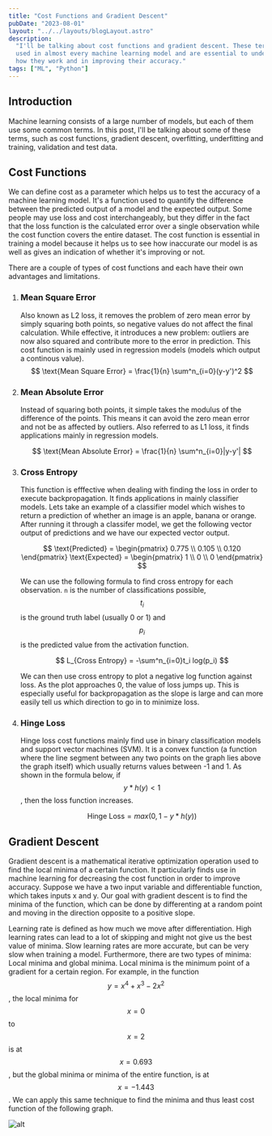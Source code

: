 ```yaml
---
title: "Cost Functions and Gradient Descent"
pubDate: "2023-08-01"
layout: "../../layouts/blogLayout.astro"
description:
  "I'll be talking about cost functions and gradient descent. These terms are
  used in almost every machine learning model and are essential to understanding
  how they work and in improving their accuracy."
tags: ["ML", "Python"]
---
```


## Introduction

Machine learning consists of a large number of models, but each of them use some
common terms. In this post, I'll be talking about some of these terms, such as
cost functions, gradient descent, overfitting, underfitting and training,
validation and test data.

## Cost Functions

We can define cost as a parameter which helps us to test the accuracy of a
machine learning model. It's a function used to quantify the difference between
the predicted output of a model and the expected output. Some people may use
loss and cost interchangeably, but they differ in the fact that the loss
function is the calculated error over a single observation while the cost
function covers the entire dataset. The cost function is essential in training a
model because it helps us to see how inaccurate our model is as well as gives an
indication of whether it's improving or not.

There are a couple of types of cost functions and each have their own advantages
and limitations.

1. ### Mean Square Error
   Also known as L2 loss, it removes the problem of zero mean error by simply
   squaring both points, so negative values do not affect the final calculation.
   While effective, it introduces a new problem: outliers are now also squared
   and contribute more to the error in prediction. This cost function is mainly
   used in regression models (models which output a continous value).
   $$
   \text{Mean Square Error} = \frac{1}{n} \sum^n_{i=0}(y-y')^2
   $$
2. ### Mean Absolute Error

   Instead of squaring both points, it simple takes the modulus of the
   difference of the points. This means it can avoid the zero mean error and not
   be as affected by outliers. Also referred to as L1 loss, it finds
   applications mainly in regression models.

   $$
   \text{Mean Absolute Error} = \frac{1}{n} \sum^n_{i=0}|y-y'|
   $$

3. ### Cross Entropy

   This function is efffective when dealing with finding the loss in order to
   execute backpropagation. It finds applications in mainly classifier models.
   Lets take an example of a classifier model which wishes to return a
   prediction of whether an image is an apple, banana or orange. After running
   it through a classifer model, we get the following vector output of
   predictions and we have our expected vector output.

   $$
    \text{Predicted} = \begin{pmatrix} 0.775 \\ 0.105 \\ 0.120 \end{pmatrix}
    \text{Expected} =  \begin{pmatrix} 1 \\ 0 \\ 0 \end{pmatrix}
   $$

   We can use the following formula to find cross entropy for each observation.
   `n` is the number of classifications possible, $$t_i$$ is the ground truth
   label (usually 0 or 1) and $$p_i$$ is the predicted value from the activation
   function.

   $$
    L_{Cross Entropy} = -\sum^n_{i=0}t_i log(p_i)
   $$

   We can then use cross entropy to plot a negative log function against loss.
   As the plot approaches 0, the value of loss jumps up. This is especially
   useful for backpropagation as the slope is large and can more easily tell us
   which direction to go in to minimize loss.

4. ### Hinge Loss

   Hinge loss cost functions mainly find use in binary classification models and
   support vector machines (SVM). It is a convex function (a function where the
   line segment between any two points on the graph lies above the graph itself)
   which usually returns values between -1 and 1. As shown in the formula below,
   if $$y*h(y) < 1$$, then the loss function increases.

   $$
   \text{Hinge Loss} = max(0,1 - y*h(y))
   $$

## Gradient Descent

Gradient descent is a mathematical iterative optimization operation used to find
the local minima of a certain function. It particularly finds use in machine
learning for decreasing the cost function in order to improve accuracy. Suppose
we have a two input variable and differentiable function, which takes inputs x
and y. Our goal with gradient descent is to find the minima of the function,
which can be done by differenting at a random point and moving in the direction
opposite to a positive slope.

Learning rate is defined as how much we move after differentiation. High
learning rates can lead to a lot of skipping and might not give us the best
value of minima. Slow learning rates are more accurate, but can be very slow
when training a model. Furthermore, there are two types of minima: Local minima
and global minima. Local minima is the minimum point of a gradient for a certain
region. For example, in the function $$y=x^4+x^3-2x^2$$, the local minima for
$$x=0$$ to $$x=2$$ is at $$x=0.693$$, but the global minima or minima of the
entire function, is at $$x=-1.443$$. We can apply this same technique to find
the minima and thus least cost function of the following graph.

![alt](/cost_functions_and_gradient_descent/gradient.png)
